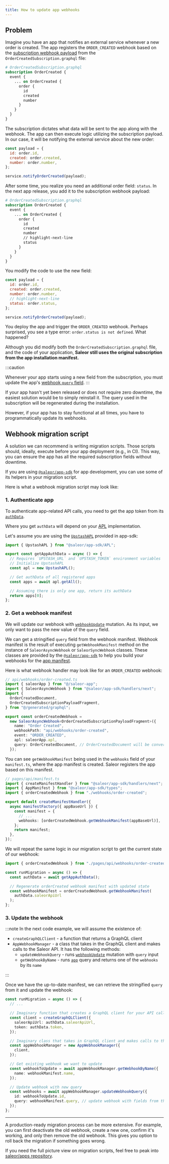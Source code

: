 ```yaml
---
title: How to update app webhooks
---
```


## Problem

Imagine you have an app that notifies an external service whenever a new order is created. The app registers the `ORDER_CREATED` webhook based on the [subscription webhook payload](developer/extending/webhooks/subscription-webhook-payloads.mdx) from the `OrderCreatedSubscription.graphql` file:

```graphql
# OrderCreatedSubscription.graphql
subscription OrderCreated {
  event {
    ... on OrderCreated {
      order {
        id
        created
        number
      }
    }
  }
}
```

The subscription dictates what data will be sent to the app along with the webhook. The app can then execute logic utilizing the subscription payload. In our case, it will be notifying the external service about the new order:

```js
const payload = {
  id: order.id,
  created: order.created,
  number: order.number,
};

service.notifyOrderCreated(payload);
```

After some time, you realize you need an additional order field: `status`. In the next app release, you add it to the subscription webhook payload:

```graphql
# OrderCreatedSubscription.graphql
subscription OrderCreated {
  event {
    ... on OrderCreated {
      order {
        id
        created
        number
        // highlight-next-line
        status
      }
    }
  }
}
```

You modify the code to use the new field:

```js
const payload = {
  id: order.id,
  created: order.created,
  number: order.number,
  // highlight-next-line
  status: order.status,
};

service.notifyOrderCreated(payload);
```

You deploy the app and trigger the `ORDER_CREATED` webhook. Perhaps surprised, you see a type error: `order.status is not defined`. What happened?

Although you did modify both the `OrderCreatedSubscription.graphql` file, and the code of your application, **Saleor still uses the original subscription from the app installation manifest.**

:::caution

Whenever your app starts using a new field from the subscription, you must update the app's [webhook `query` field](../../../api-reference/webhooks/inputs/webhook-update-input#code-style-fontweight-normal-webhookupdateinputbquerybcodestring-).
:::

If your app hasn't yet been released or does not require zero downtime, the easiest solution would be to simply reinstall it. The query used in the subscription will be regenerated during the installation.

However, if your app has to stay functional at all times, you have to programmatically update its webhooks.

## Webhook migration script

A solution we can recommend is writing migration scripts. Those scripts should, ideally, execute before your app deployment (e.g., in CI). This way, you can ensure the app has all the required subscription fields without downtime.

If you are using [`@saleor/app-sdk`](developer/extending/apps/developing-apps/app-sdk/overview.mdx) for app development, you can use some of its helpers in your migration script.

Here is what a webhook migration script may look like:

### 1. Authenticate app

To authenticate app-related API calls, you need to get the app token from its [`authData`](developer/extending/apps/developing-apps/app-sdk/apl.mdx#authdata).

Where you get `authData` will depend on your [APL](developer/extending/apps/developing-apps/app-sdk/apl.mdx) implementation.

Let's assume you are using the [`UpstashAPL`](https://github.com/saleor/app-sdk/blob/6527b0e308cc66fce11956be827464f2ff12d185/src/APL/upstash-apl.ts) provided in app-sdk:

```ts
import { UpstashAPL } from "@saleor/app-sdk/APL";

export const getAppAuthData = async () => {
  // Requires `UPSTASH_URL` and `UPSTASH_TOKEN` environment variables
  // Initialize UpstashAPL
  const apl = new UpstashAPL();

  // Get authData of all registered apps
  const apps = await apl.getAll();

  // Assuming there is only one app, return its authData
  return apps[0];
};
```

### 2. Get a webhook manifest

We will update our webhook with [`webhookUpdate`](../../../api-reference/webhooks/mutations/webhook-update) mutation. As its input, we only want to pass the new value of the `query` field.

We can get a stringified `query` field from the webhook manifest. Webhook manifest is the result of executing `getWebhookManifest` method on the instance of `SaleorAsyncWebhook` or `SaleorSyncWebhook` classes. These classes are provided by the [`@saleor/app-sdk`](developer/extending/apps/developing-apps/app-sdk/overview.mdx) to help you build your webhooks for the [app manifest](developer/extending/apps/extending-dashboard-with-apps.mdx#manifest).

Here is what webhook handler may look like for an `ORDER_CREATED` webhook:

```ts
// api/webhooks/order-created.ts
import { saleorApp } from "@/saleor-app";
import { SaleorAsyncWebhook } from "@saleor/app-sdk/handlers/next";
import {
  OrderCreatedDocument,
  OrderCreatedSubscriptionPayloadFragment,
} from "@/generated/graphql";

export const orderCreatedWebhook =
  new SaleorAsyncWebhook<OrderCreatedSubscriptionPayloadFragment>({
    name: "Order Created",
    webhookPath: "api/webhooks/order-created",
    event: "ORDER_CREATED",
    apl: saleorApp.apl,
    query: OrderCreatedDocument, // OrderCreatedDocument will be converted into a string query
  });
```

You can see `getWebhookManifest` being used in the `webhooks` field of your `manifest.ts`, where the app manifest is created. Saleor registers the app based on this manifest.

```ts
// pages/api/manifest.ts
import { createManifestHandler } from "@saleor/app-sdk/handlers/next";
import { AppManifest } from "@saleor/app-sdk/types";
import { orderCreatedWebhook } from "./webhooks/order-created";

export default createManifestHandler({
  async manifestFactory({ appBaseUrl }) {
    const manifest = {
      // ...
      webhooks: [orderCreatedWebhook.getWebhookManifest(appBaseUrl)],
    };
    return manifest;
  },
});
```

We will repeat the same logic in our migration script to get the current state of our webhook:

```ts
import { orderCreatedWebhook } from "./pages/api/webhooks/order-created";

const runMigration = async () => {
  const authData = await getAppAuthData();

  // Regenerate orderCreated webhook manifest with updated state
  const webhookManifest = orderCreatedWebhook.getWebhookManifest(
    authData.saleorApiUrl
  );
};
```

### 3. Update the webhook

:::note
In the next code example, we will assume the existence of:

- `createGraphQLClient` - a function that returns a GraphQL client
- `AppWebhookManager` - a class that takes in the GraphQL client and makes calls to the Saleor API. It has the following methods:
  - `updateWebhookQuery` - runs [`webhookUpdate`](../../../api-reference/webhooks/mutations/webhook-update) mutation with `query` input
  - `getWebhookByName` - runs [`app`](../../../api-reference/apps/queries/app) query and returns one of the `webhooks` by its `name`

:::

Once we have the up-to-date manifest, we can retrieve the stringified `query` from it and update the webhook:

```ts
const runMigration = async () => {
  // ...

  // Imaginary function that creates a GraphQL client for your API calls. This can be Apollo Client, Urql Client, etc.
  const client = createGraphQLClient({
    saleorApiUrl: authData.saleorApiUrl,
    token: authData.token,
  });

  // Imaginary class that takes in GraphQL client and makes calls to the Saleor API
  const appWebhookManager = new AppWebhookManager({
    client,
  });

  // Get existing webhook we want to update
  const webhookToUpdate = await appWebhookManager.getWebhookByName({
    name: webhookManifest.name,
  });

  // Update webhook with new query
  const webhooks = await appWebhookManager.updateWebhookQuery({
    id: webhookToUpdate.id,
    query: webhookManifest.query, // update webhook with fields from the new manifest
  });
};
```

---

A production-ready migration process can be more extensive. For example, you can first deactivate the old webhook, create a new one, confirm it's working, and only then remove the old webhook. This gives you option to roll back the migration if something goes wrong.

If you need the full picture view on migration scripts, feel free to peak into [saleor/apps repository](https://github.com/saleor/apps/tree/main/apps/taxes/scripts/migrations).
